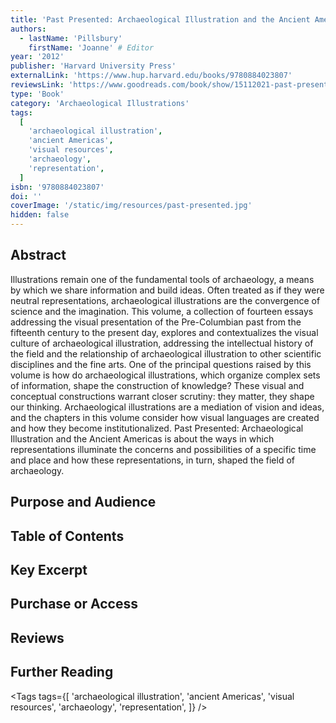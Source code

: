 ```yaml
---
title: 'Past Presented: Archaeological Illustration and the Ancient Americas'
authors:
  - lastName: 'Pillsbury'
    firstName: 'Joanne' # Editor
year: '2012'
publisher: 'Harvard University Press'
externalLink: 'https://www.hup.harvard.edu/books/9780884023807'
reviewsLink: 'https://www.goodreads.com/book/show/15112021-past-presented'
type: 'Book'
category: 'Archaeological Illustrations'
tags:
  [
    'archaeological illustration',
    'ancient Americas',
    'visual resources',
    'archaeology',
    'representation',
  ]
isbn: '9780884023807'
doi: ''
coverImage: '/static/img/resources/past-presented.jpg'
hidden: false
---
```


## Abstract

Illustrations remain one of the fundamental tools of archaeology, a means by which we share information and build ideas. Often treated as if they were neutral representations, archaeological illustrations are the convergence of science and the imagination. This volume, a collection of fourteen essays addressing the visual presentation of the Pre-Columbian past from the fifteenth century to the present day, explores and contextualizes the visual culture of archaeological illustration, addressing the intellectual history of the field and the relationship of archaeological illustration to other scientific disciplines and the fine arts. One of the principal questions raised by this volume is how do archaeological illustrations, which organize complex sets of information, shape the construction of knowledge? These visual and conceptual constructions warrant closer scrutiny: they matter, they shape our thinking. Archaeological illustrations are a mediation of vision and ideas, and the chapters in this volume consider how visual languages are created and how they become institutionalized. Past Presented: Archaeological Illustration and the Ancient Americas is about the ways in which representations illuminate the concerns and possibilities of a specific time and place and how these representations, in turn, shaped the field of archaeology.

## Purpose and Audience

## Table of Contents

## Key Excerpt

## Purchase or Access

## Reviews

## Further Reading

<Tags
  tags={[
    'archaeological illustration',
    'ancient Americas',
    'visual resources',
    'archaeology',
    'representation',
  ]}
/>

